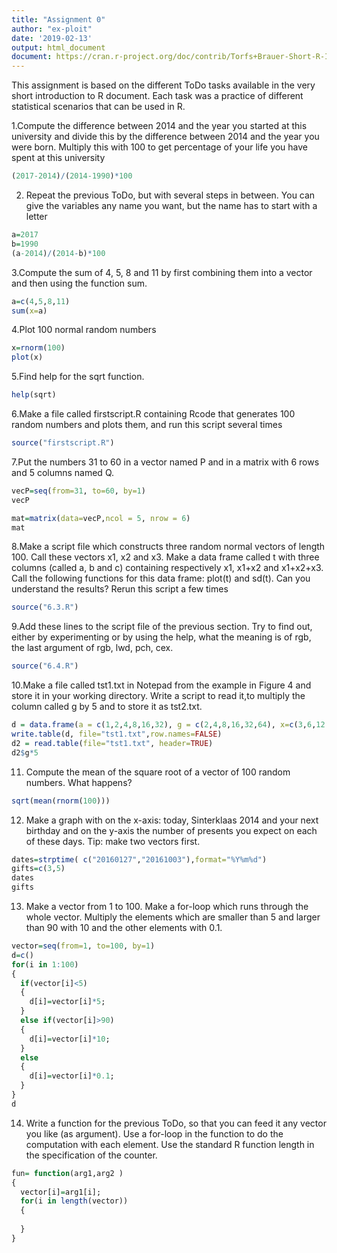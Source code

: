 ```yaml
---
title: "Assignment 0"
author: "ex-ploit"
date: '2019-02-13'
output: html_document
document: https://cran.r-project.org/doc/contrib/Torfs+Brauer-Short-R-Intro.pdf
---
```


This assignment is based on the different ToDo tasks available in the very short introduction to R document. Each task was a practice of different statistical scenarios that can be used in R.




1.Compute the difference between 2014 and the year you started at this university and divide this by the difference between 2014 and the year you were born. Multiply this with 100 to get percentage of your life you have spent at this university

```r
(2017-2014)/(2014-1990)*100
```


2. Repeat the previous ToDo, but with several steps in between. You can give the variables
any name you want, but the name has to start with a letter

```r
a=2017
b=1990
(a-2014)/(2014-b)*100
```


3.Compute the sum of 4, 5, 8 and 11 by first combining them into a vector and then using the function sum.

```r
a=c(4,5,8,11)
sum(x=a)
```


4.Plot 100 normal random numbers

```r
x=rnorm(100)
plot(x)
```


5.Find help for the sqrt function.

```r
help(sqrt)
```


6.Make a file called firstscript.R containing Rcode that generates 100 random numbers and plots them, and run this script several times

```r
source("firstscript.R")
```


7.Put the numbers 31 to 60 in a vector named P and in a matrix with 6 rows and 5 columns named Q. 

```r
vecP=seq(from=31, to=60, by=1)
vecP

mat=matrix(data=vecP,ncol = 5, nrow = 6)
mat
```


8.Make a script file which constructs three random normal vectors of length 100. Call these vectors x1, x2 and x3. Make a data frame called t with three columns (called a, b and c) containing respectively x1, x1+x2 and x1+x2+x3. Call the following functions for this data frame: plot(t) and sd(t). Can you understand the results? Rerun this script a few times

```r
source("6.3.R")
```


9.Add these lines to the script file of the previous section. Try to find out, either by experimenting or by using the help, what the meaning is of rgb, the last argument of rgb, lwd, pch, cex.

```r
source("6.4.R")
```


10.Make a file called tst1.txt in Notepad from the example in Figure 4 and store it in your working directory. Write a script to read it,to multiply the column called g by 5 and to store it as tst2.txt.

```r
d = data.frame(a = c(1,2,4,8,16,32), g = c(2,4,8,16,32,64), x=c(3,6,12,24,48,96))
write.table(d, file="tst1.txt",row.names=FALSE)
d2 = read.table(file="tst1.txt", header=TRUE)
d2$g*5
```


11. Compute the mean of the square root of a vector of 100 random numbers. What happens?

```r
sqrt(mean(rnorm(100)))
```


12. Make a graph with on the x-axis: today, Sinterklaas 2014 and your next birthday and on the y-axis the number of presents you expect on each of these days. Tip: make two vectors first.

```r
dates=strptime( c("20160127","20161003"),format="%Y%m%d")
gifts=c(3,5)
dates
gifts
```


13. Make a vector from 1 to 100. Make a for-loop which runs through the whole vector. Multiply the elements which are smaller than 5 and larger than 90 with 10 and the other elements with 0.1.

```r
vector=seq(from=1, to=100, by=1)
d=c()
for(i in 1:100)
{
  if(vector[i]<5)
  {
    d[i]=vector[i]*5;
  }
  else if(vector[i]>90)
  {
    d[i]=vector[i]*10;
  }
  else
  {
    d[i]=vector[i]*0.1;
  }
}
d
```


14. Write a function for the previous ToDo, so that you can feed it any vector you like
(as argument). Use a for-loop in the function to do the computation with each element. Use the standard R function length in the specification of the counter.

```r
fun= function(arg1,arg2 )
{
  vector[i]=arg1[i];
  for(i in length(vector))
  {
    
  }
}
```













